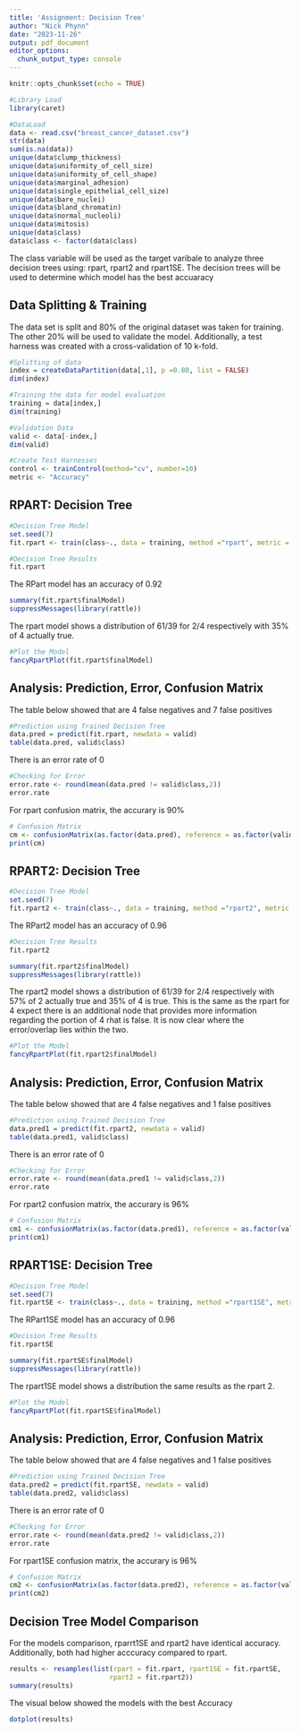 ```yaml
---
title: 'Assignment: Decision Tree'
author: "Nick Phynn"
date: "2023-11-26"
output: pdf_document
editor_options:
  chunk_output_type: console
---
```


```r
knitr::opts_chunk$set(echo = TRUE)
```



```r
#Library Load
library(caret)
```

```r
#DataLoad
data <- read.csv("breast_cancer_dataset.csv")
str(data)
sum(is.na(data))
unique(data$clump_thickness)
unique(data$uniformity_of_cell_size)
unique(data$uniformity_of_cell_shape)
unique(data$marginal_adhesion)
unique(data$single_epithelial_cell_size)
unique(data$bare_nuclei)
unique(data$bland_chromatin)
unique(data$normal_nucleoli)
unique(data$mitosis)
unique(data$class)
data$class <- factor(data$class)
```

The class variable will be used as the target varibale to analyze three decision trees using: rpart, rpart2 and rpart1SE. The decision trees will be used to determine which model has the best accuaracy

## Data Splitting & Training

The data set is split and 80% of the original dataset was taken for training. The other 20% will be used to validate the model. Additionally, a test harness was created with a cross-validation of 10 k-fold.

```r
#Splitting of data
index = createDataPartition(data[,1], p =0.80, list = FALSE) 
dim(index) 
```

```r
#Training the data for model evaluation
training = data[index,] 
dim(training) 
```

```r
#Validation Data 
valid <- data[-index,] 
dim(valid) 
```

```r
#Create Test Harnesses 
control <- trainControl(method="cv", number=10) 
metric <- "Accuracy" 
```

## RPART: Decision Tree

```r
#Decision Tree Model
set.seed(7) 
fit.rpart <- train(class~., data = training, method ="rpart", metric = metric, trControl = control) 
```


```r
#Decision Tree Results
fit.rpart 
```

The RPart model has an accuracy of 0.92

```r
summary(fit.rpart$finalModel)
suppressMessages(library(rattle)) 
```

The rpart model shows a distribution of 61/39 for 2/4 respectively with 35% of 4 actually true. 

```r
#Plot the Model 
fancyRpartPlot(fit.rpart$finalModel) 
```


## Analysis: Prediction, Error, Confusion Matrix

The table below showed that are 4 false negatives and 7 false positives

```r
#Prediction using Trained Decision Tree 
data.pred = predict(fit.rpart, newdata = valid) 
table(data.pred, valid$class) 
```

There is an error rate of 0

```r
#Checking for Error  
error.rate <- round(mean(data.pred != valid$class,2)) 
error.rate 
```

For rpart confusion matrix, the accurary is 90% 

```r
# Confusion Matrix 
cm <- confusionMatrix(as.factor(data.pred), reference = as.factor(valid$class), mode = "prec_recall") 
print(cm) 
```


## RPART2: Decision Tree

```r
#Decision Tree Model
set.seed(7) 
fit.rpart2 <- train(class~., data = training, method ="rpart2", metric = metric, trControl = control) 
```

The RPart2 model has an accuracy of 0.96

```r
#Decision Tree Results
fit.rpart2 
```

```r
summary(fit.rpart2$finalModel)
suppressMessages(library(rattle)) 
```

The rpart2 model shows a distribution of 61/39 for 2/4 respectively with 57% of 2 actually true and 35% of 4 is true. This is the same as the rpart for 4 expect there is an additional node that provides more information regarding the portion of 4 rhat is false. It is now clear where the error/overlap lies within the two.

```r
#Plot the Model 
fancyRpartPlot(fit.rpart2$finalModel) 
```

## Analysis: Prediction, Error, Confusion Matrix

The table below showed that are 4 false negatives and 1 false positives

```r
#Prediction using Trained Decision Tree 
data.pred1 = predict(fit.rpart2, newdata = valid) 
table(data.pred1, valid$class) 
```

There is an error rate of 0

```r
#Checking for Error  
error.rate <- round(mean(data.pred1 != valid$class,2)) 
error.rate 
```

For rpart2 confusion matrix, the accurary is 96% 

```r
# Confusion Matrix 
cm1 <- confusionMatrix(as.factor(data.pred1), reference = as.factor(valid$class), mode = "prec_recall") 
print(cm1) 
```


## RPART1SE: Decision Tree

```r
#Decision Tree Model
set.seed(7) 
fit.rpartSE <- train(class~., data = training, method ="rpart1SE", metric = metric, trControl = control) 
```

The RPart1SE model has an accuracy of 0.96

```r
#Decision Tree Results
fit.rpartSE 
```

```r
summary(fit.rpartSE$finalModel)
suppressMessages(library(rattle)) 
```

The rpart1SE model shows a distribution the same results as the rpart 2. 

```r
#Plot the Model 
fancyRpartPlot(fit.rpartSE$finalModel) 
```

## Analysis: Prediction, Error, Confusion Matrix

The table below showed that are 4 false negatives and 1 false positives

```r
#Prediction using Trained Decision Tree 
data.pred2 = predict(fit.rpartSE, newdata = valid) 
table(data.pred2, valid$class) 
```

There is an error rate of 0

```r
#Checking for Error  
error.rate <- round(mean(data.pred2 != valid$class,2)) 
error.rate 
```

For rpart1SE confusion matrix, the accurary is 96% 

```r
# Confusion Matrix 
cm2 <- confusionMatrix(as.factor(data.pred2), reference = as.factor(valid$class), mode = "prec_recall") 
print(cm2) 
```


## Decision Tree Model Comparison

For the models comparison, rparrt1SE and rpart2 have identical accuracy. Additionally, both had higher acccuracy compared to rpart.

```r
results <- resamples(list(rpart = fit.rpart, rpart1SE = fit.rpartSE,
                         rpart2 = fit.rpart2))
summary(results)
```

The visual below showed the models with the best Accuracy

```r
dotplot(results)
```

